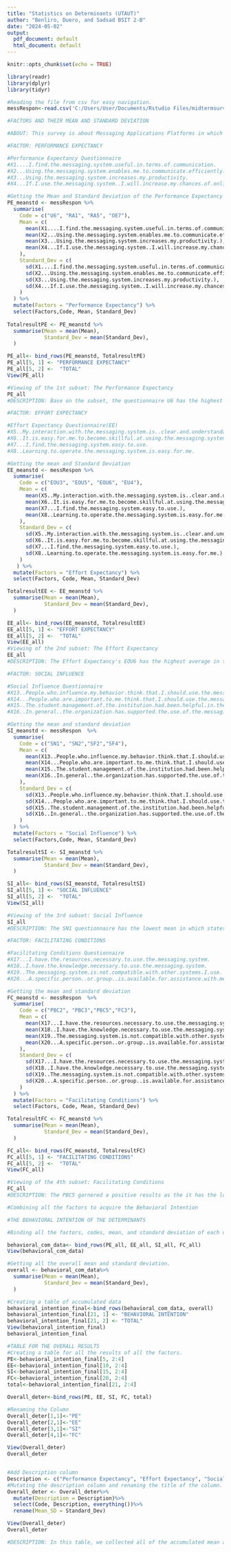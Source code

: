 ```yaml
---
title: "Statistics on Determinants (UTAUT)"
author: "Benliro, Duero, and Sadsad BSIT 2-B"
date: "2024-05-02"
output:
  pdf_document: default
  html_document: default
---
```


```r
knitr::opts_chunk$set(echo = TRUE)
```
```r
library(readr)
library(dplyr)
library(tidyr)
```
```r
#Reading the file from csv for easy navigation. 
messRespon<-read.csv('C:/Users/User/Documents/Rstudio Files/midtermsurvey/FINAL EXCEL/RESPONDENTS.csv')
```

```r
#FACTORS AND THEIR MEAN AND STANDARD DEVIATION

#ABOUT: This survey is about Messaging Applications Platforms in which it testifies the satisfaction, experience, and frequency of the tertiary-level respondents in using Messaging Applications in their everyday life. After a month of completing the respondents, we conquered 105 respondents from different ages, community, college, courses, and year level. In this file, we summarize the mean and standard deviation from the questionnaire that was subdivided by factors or the determinants (UTAUT-based) and see the results and insights. 
```

```r
#FACTOR: PERFORMANCE EXPECTANCY

#Performance Expectancy Questionnaire
#X1....I.find.the.messaging.system.useful.in.terms.of.communication.
#X2...Using.the.messaging.system.enables.me.to.communicate.efficiently.
#X3...Using.the.messaging.system.increases.my.productivity. 
#X4...If.I.use.the.messaging.system..I.will.increase.my.chances.of.online.interaction.

#Getting the Mean and Standard Deviation of the Performance Expectancy (PE) 
PE_meanstd <- messRespon %>%
  summarise(
    Code = c("U6", "RA1", "RA5", "OE7"),
    Mean = c(
      mean(X1....I.find.the.messaging.system.useful.in.terms.of.communication.),
      mean(X2...Using.the.messaging.system.enables.me.to.communicate.efficiently.),
      mean(X3...Using.the.messaging.system.increases.my.productivity.),
      mean(X4...If.I.use.the.messaging.system..I.will.increase.my.chances.of.online.interaction.)
    ),
    Standard_Dev = c(
      sd(X1....I.find.the.messaging.system.useful.in.terms.of.communication.),
      sd(X2...Using.the.messaging.system.enables.me.to.communicate.efficiently.),
      sd(X3...Using.the.messaging.system.increases.my.productivity.),
      sd(X4...If.I.use.the.messaging.system..I.will.increase.my.chances.of.online.interaction.)
    )
  ) %>%
  mutate(Factors = "Performance Expectancy") %>%
  select(Factors,Code, Mean, Standard_Dev)
 
TotalresultPE <- PE_meanstd %>%
  summarise(Mean = mean(Mean),
            Standard_Dev = mean(Standard_Dev),
  )

PE_all<- bind_rows(PE_meanstd, TotalresultPE)
PE_all[5, 1] <- "PERFORMANCE EXPECTANCY"
PE_all[5, 2] <-  "TOTAL"
View(PE_all)

#Viewing of the 1st subset: The Performance Expectancy 
PE_all
#DESCRIPTION: Base on the subset, the questionnaire U6 has the highest average among the 4 questionnaires, this indicates that the respondents find the messaging application useful in terms of communication. The RA5 questionnaire has the lowest mean indicating that it causes a non-productive event on the user, meaning they waste their time using the messaging applications.
```

```r
#FACTOR: EFFORT EXPECTANCY 

#Effort Expectancy Questionnaire(EE)
#X5..My.interaction.with.the.messaging.system.is..clear.and.understandable.
#X6..It.is.easy.for.me.to.become.skillful.at.using.the.messaging.system.
#X7...I.find.the.messaging.system.easy.to.use.
#X8..Learning.to.operate.the.messaging.system.is.easy.for.me.

#Getting the mean and Standard Deviation
EE_meanstd <- messRespon %>%
  summarise(
    Code = c("EOU3", "EOU5", "EOU6", "EU4"),
    Mean = c(
      mean(X5..My.interaction.with.the.messaging.system.is..clear.and.understandable.),
      mean(X6..It.is.easy.for.me.to.become.skillful.at.using.the.messaging.system.),
      mean(X7...I.find.the.messaging.system.easy.to.use.),
      mean(X8..Learning.to.operate.the.messaging.system.is.easy.for.me.)
    ),
    Standard_Dev = c(
      sd(X5..My.interaction.with.the.messaging.system.is..clear.and.understandable.),
      sd(X6..It.is.easy.for.me.to.become.skillful.at.using.the.messaging.system.),
      sd(X7...I.find.the.messaging.system.easy.to.use.),
      sd(X8..Learning.to.operate.the.messaging.system.is.easy.for.me.)
    )
   ) %>%
  mutate(Factors = "Effort Expectancy") %>%
  select(Factors, Code, Mean, Standard_Dev)

TotalresultEE <- EE_meanstd %>%
  summarise(Mean = mean(Mean),
            Standard_Dev = mean(Standard_Dev),
  )

EE_all<- bind_rows(EE_meanstd, TotalresultEE)
EE_all[5, 1] <- "EFFORT EXPECTANCY"
EE_all[5, 2] <-  "TOTAL"
View(EE_all)
#Viewing of the 2nd subset: The Effort Expectancy
EE_all
#DESCRIPTION: The Effort Expectancy's EOU6 has the highest average in the questionnaire in which it states that the user/s find the system easy to use, or rather, a user-friendly system for everyone. Even though the system is a user-friendly one, it is still a handy one to become skillful at using system. 
```

```r
#FACTOR: SOCIAL INFLUENCE

#Social Influence Questionnaire
#X13..People.who.influence.my.behavior.think.that.I.should.use.the.messaging.system.
#X14...People.who.are.important.to.me.think.that.I.should.use.the.messaging.system.
#X15..The.student.management.of.the.institution.had.been.helpful.in.the.use.of.the.messaging.system. 
#X16..In.general..the.organization.has.supported.the.use.of.the.messaging.system.

#Getting the mean and standard deviation
SI_meanstd <- messRespon  %>%
  summarise(
    Code = c("SN1", "SN2","SF2","SF4"),
    Mean = c(
      mean(X13..People.who.influence.my.behavior.think.that.I.should.use.the.messaging.system.),
      mean(X14...People.who.are.important.to.me.think.that.I.should.use.the.messaging.system.),
      mean(X15..The.student.management.of.the.institution.had.been.helpful.in.the.use.of.the.messaging.system.), 
      mean(X16..In.general..the.organization.has.supported.the.use.of.the.messaging.system.)
    ),
    Standard_Dev = c(
      sd(X13..People.who.influence.my.behavior.think.that.I.should.use.the.messaging.system.),
      sd(X14...People.who.are.important.to.me.think.that.I.should.use.the.messaging.system.),
      sd(X15..The.student.management.of.the.institution.had.been.helpful.in.the.use.of.the.messaging.system.), 
      sd(X16..In.general..the.organization.has.supported.the.use.of.the.messaging.system.)
    )
  ) %>%
  mutate(Factors = "Social Influence") %>%
  select(Factors,Code, Mean, Standard_Dev)

TotalresultSI <- SI_meanstd %>%
  summarise(Mean = mean(Mean),
            Standard_Dev = mean(Standard_Dev),
  )

SI_all<- bind_rows(SI_meanstd, TotalresultSI)
SI_all[5, 1] <- "SOCIAL INFLUENCE"
SI_all[5, 2] <-  "TOTAL"
View(SI_all)

#Viewing of the 3rd subset: Social Influence
SI_all
#DESCRIPTION: The SN1 questionnaire has the lowest mean in which states that the users aren't influenced to use the system. Overall, the organization has supported the use of the system. To conclude, the users used the messaging applications in their own influence.  
```
```r
#FACTOR: FACILITATING CONDITIONS

#Facilitating Conditions Questionnaire
#X17...I.have.the.resources.necessary.to.use.the.messaging.system.
#X18..I.have.the.knowledge.necessary.to.use.the.messaging.system.
#X19..The.messaging.system.is.not.compatible.with.other.systems.I.use.
#X20...A.specific.person..or.group..is.available.for.assistance.with.messaging.system.difficulties.

#Getting the mean and standard deviation
FC_meanstd <- messRespon  %>%
  summarise(
    Code = c("PBC2", "PBC3","PBC5","FC3"),
    Mean = c(
      mean(X17...I.have.the.resources.necessary.to.use.the.messaging.system.),
      mean(X18..I.have.the.knowledge.necessary.to.use.the.messaging.system.),
      mean(X19..The.messaging.system.is.not.compatible.with.other.systems.I.use.), 
      mean(X20...A.specific.person..or.group..is.available.for.assistance.with.messaging.system.difficulties.)
    ),
    Standard_Dev = c(
      sd(X17...I.have.the.resources.necessary.to.use.the.messaging.system.),
      sd(X18..I.have.the.knowledge.necessary.to.use.the.messaging.system.),
      sd(X19..The.messaging.system.is.not.compatible.with.other.systems.I.use.), 
      sd(X20...A.specific.person..or.group..is.available.for.assistance.with.messaging.system.difficulties.)
    )
  ) %>%
  mutate(Factors = "Facilitating Conditions") %>%
  select(Factors, Code, Mean, Standard_Dev)

TotalresultFC <- FC_meanstd %>%
  summarise(Mean = mean(Mean),
            Standard_Dev = mean(Standard_Dev),
  )

FC_all<- bind_rows(FC_meanstd, TotalresultFC)
FC_all[5, 1] <- "FACILITATING CONDITIONS"
FC_all[5, 2] <-  "TOTAL"
View(FC_all)

#Viewing of the 4th subset: Facilitating Conditions
FC_all
#DESCRIPTION: The PBC5 garnered a positive results as the it has the lowest mean among the four, as it states that the user finds the messaging applications compatible to other systems. On the other hand, the user has a knowledge to use a system. 
```

```r
#Combining all the factors to acquire the Behavioral Intention 

#THE BEHAVIORAL INTENTION OF THE DETERMINANTS

#Binding all the factors, codes, mean, and standard deviation of each of the determinants. 

behavioral_com_data<- bind_rows(PE_all, EE_all, SI_all, FC_all)
View(behavioral_com_data)

#Getting all the overall mean and standard deviation. 
overall <- behavioral_com_data%>%
  summarise(Mean = mean(Mean),
            Standard_Dev = mean(Standard_Dev),
  )

#Creating a table of accumulated data
behavioral_intention_final<-bind_rows(behavioral_com_data, overall)
behavioral_intention_final[21, 1] <- "BEHAVIORAL INTENTION"
behavioral_intention_final[21, 2] <- "TOTAL"
View(behavioral_intention_final)
behavioral_intention_final

```

```r
#TABLE FOR THE OVERALL RESULTS
#Creating a table for all the results of all the factors. 
PE<-behavioral_intention_final[5, 2:4]
EE<-behavioral_intention_final[10, 2:4]
SI<-behavioral_intention_final[15, 2:4]
FC<-behavioral_intention_final[20, 2:4]
total<-behavioral_intention_final[21, 2:4]

Overall_deter<-bind_rows(PE, EE, SI, FC, total)

#Renaming the Column
Overall_deter[1,1]<-"PE"
Overall_deter[2,1]<-"EE"
Overall_deter[3,1]<-"SI"
Overall_deter[4,1]<-"FC"

View(Overall_deter)
Overall_deter


#Add Description column
Description <- c("Performance Expectancy", "Effort Expectancy", "Social Influence", "Facilitating Conditions", "TOTAL")
#Mutating the description column and renaming the title of the column. 
Overall_deter <- Overall_deter%>%
  mutate(Description = Description)%>%
  select(Code, Description, everything())%>%
  rename(Mean_SD = Standard_Dev)

View(Overall_deter)
Overall_deter

#DESCRIPTION: In this table, we collected all of the accumulated mean and standard deviation of every factors and getting the total mean and total mean of the standard deviation. In conclusion, the data suggests a promising inclination towards system adoption, emphasizing the importance of addressing barriers to facilitate a smoother user experience.
```